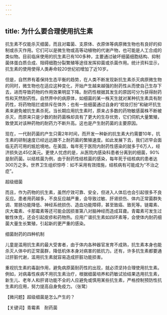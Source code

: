 ```yaml
---
---
---
```

title: 为什么要合理使用抗生素
---




抗生素不仅能杀灭细菌，而且对霉菌、支原体、衣原体等病原微生物也有良好的抑制或杀灭作用。它们可以是微生物或高等动植物的代谢产物，也可能是人工合成的类似物。目前临床使用的抗生素已有100多种，主要通过破坏细菌细胞结构、抑制菌体蛋白质合成、阻碍细胞分裂繁殖等途径发挥抑菌或杀菌作用。统计资料显示，抗生素的使用使得人类寿命较20世纪初增加了近10岁。

但是，自然界有着保持生态平衡的趋势，在人类不断发现新抗生素杀灭病原微生物的同时，微生物也在适应这种变化，开始产生越来越强的耐药性从而使自己生存下去，进而导致药物的作用效果明显下降。耐药性根据其发生的原因可分为获得耐药性和天然耐药性。自然界中的病原体，如细菌的某一株天生就对某种抗生素具有耐药性，将药物阻拦或排斥在体外；也有一些细菌通过自身的“梳妆打扮”和破坏抗生素来避免被抗生素杀死。当长期应用抗生素时，原来占多数的药物敏感菌株不断被杀灭，而原来只是少数的耐药菌株却具有了更大的生存优势，它们伺机大量繁殖，致使其对该种药物的耐药力不断升高。这也是产生耐药菌的主要原因。

现在，一代耐药菌的产生只需2年时间，而开发一种新的抗生素大约需要10年，抗生素的研制速度已经远远跟不上耐药菌的繁殖速度。如此发展下去，我们迟早会面临无药可用的尴尬境地。在美国，每年死于医院内耐药性感染的就多于6万人，经济损失达45亿美元。更使人忧虑的是，从医院内感染科患者分离到的细菌，90%是耐药菌。以结核菌为例，由于耐药性结核菌的感染，每年死于结核病的患者达300万之多。世界卫生组织惊呼：如不采用有效措施，结核病有可能成为“不治之症”。

超级细菌



而且，作为药物的抗生素，虽然疗效可靠、安全，但进入人体后也会引起很多不良反应。患者用药越多，不良反应越严重，会导致过敏、肝肾损伤、体内正常菌群失调、胃肠功能降低、神经系统损伤、造血功能障碍，甚至致癌、致死等。链霉素、庆大霉素、卡那霉素等还可能会因损害第八对脑神经而造成耳聋。青霉素可发生过敏性休克，还会引起皮疹和药物热。应用广谱抗生素如四环素等，会使体内耐药细菌大量生长繁殖，引起新的更严重的感染。

细菌耐药的四种机制



儿童是滥用抗生素的最大受害者，由于体内各种器官发育不成熟，抗生素本身也能杀灭人体中的正常菌群，降低机体本身对病害的抵抗力。还有，许多抗生素都要通过肝脏代谢，滥用抗生素就容易造成肝脏功能损害。

重视抗生素的毒副作用，避免病原菌耐药性的出现，就必须坚持合理使用抗生素。例如，对病毒性疾病不用抗生素治疗，根据细菌培养和药敏试验结果选用抗生素，新生儿、老年人和肝肾功能不全的人应避免或慎用某些抗生素，严格控制预防性抗生素的应用，努力提高自身免疫力。（张鹭）





【微问题】超级细菌是怎么产生的？

【关键词】青霉素　耐药菌
